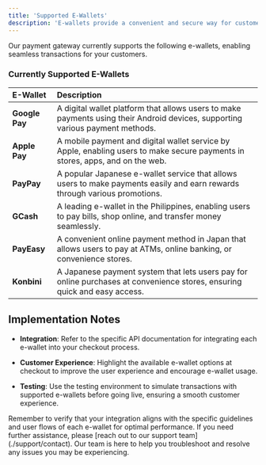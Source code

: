 ```yaml
---
title: 'Supported E-Wallets'
description: 'E-wallets provide a convenient and secure way for customers to make payments, enhancing the overall shopping experience. This section offers an overview of the e-wallets supported by our payment gateway, helping merchants expand their payment options.'
---
```


Our payment gateway currently supports the following e-wallets, enabling seamless transactions for your customers.

### **Currently Supported E-Wallets**

| E-Wallet       | Description                                                                                                                   |
| :------------- | :---------------------------------------------------------------------------------------------------------------------------- |
| **Google Pay** | A digital wallet platform that allows users to make payments using their Android devices, supporting various payment methods. |
| **Apple Pay**  | A mobile payment and digital wallet service by Apple, enabling users to make secure payments in stores, apps, and on the web. |
| **PayPay**  | A popular Japanese e-wallet service that allows users to make payments easily and earn rewards through various promotions. |
| **GCash**   | A leading e-wallet in the Philippines, enabling users to pay bills, shop online, and transfer money seamlessly.            |
| **PayEasy** | A convenient online payment method in Japan that allows users to pay at ATMs, online banking, or convenience stores.       |
| **Konbini** | A Japanese payment system that lets users pay for online purchases at convenience stores, ensuring quick and easy access.  |

## **Implementation Notes**

* **Integration**: Refer to the specific API documentation for integrating each e-wallet into your checkout process.

* **Customer Experience**: Highlight the available e-wallet options at checkout to improve the user experience and encourage e-wallet usage.

* **Testing**: Use the testing environment to simulate transactions with supported e-wallets before going live, ensuring a smooth customer experience.

<Note>
  Remember to verify that your integration aligns with the specific guidelines and user flows of each e-wallet for optimal performance.
</Note>

<Card title="Need Assistance?" icon="life-ring" href="/support/contact">
  If you need further assistance, please [reach out to our support team](./support/contact). Our team is here to help you troubleshoot and resolve any issues you may be experiencing.
</Card>
